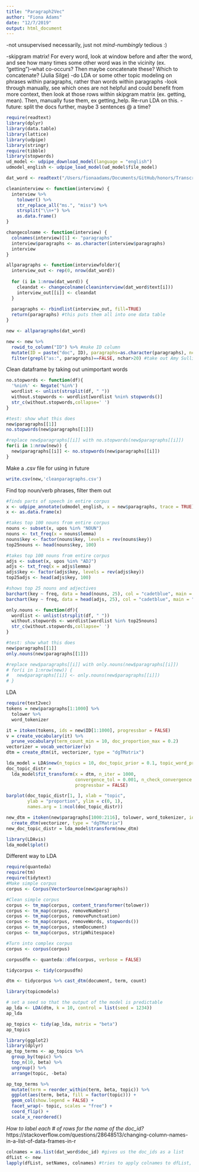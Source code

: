 ```yaml
---
title: "Paragraph2Vec"
author: "Fiona Adams"
date: "12/7/2019"
output: html_document
---
```

-not unsupervised necessarily, just not *mind-numbingly* tedious :)

-skipgram matrix! For every word, look at window before and after the word, and see how many times some other word was in the vicinity (ex. "getting")--what co-occurs? Then maybe concatenate these? Which to concatenate? (Julia Silge)
-do LDA or some other topic modeling on phrases within paragraphs, rather than words within paragraphs
-look through manually, see which ones are not helpful and could benefit from more context, then look at those rows within skipgram matrix (ex. getting, mean). Then, manually fuse them, ex getting_help. Re-run LDA on this.
-future: split the docs further, maybe 3 sentences @ a time?

```r
require(readtext)
library(dplyr)
library(data.table)
library(lattice)
library(udpipe)
library(stringr)
require(tibble)
library(stopwords)
ud_model <- udpipe_download_model(language = "english")
udmodel_english <- udpipe_load_model(ud_model$file_model)

dat_word <- readtext("/Users/fionaadams/Documents/GitHub/honors/TranscriptTest/*.docx")
```

```r
cleaninterview <- function(interview) {
  interview %>% 
    tolower() %>%
    str_replace_all("ms.", "miss") %>%
    strsplit("\\n+") %>%
    as.data.frame()
}

changecolname <- function(interview) {
  colnames(interview)[1] <- "paragraphs"
  interview$paragraphs <- as.character(interview$paragraphs)
  interview
}

allparagraphs <- function(interviewfolder){
  interview_out <- rep(0, nrow(dat_word))
  
  for (i in 1:nrow(dat_word)) {
    cleandat <- changecolname(cleaninterview(dat_word$text[i]))
    interview_out[[i]] <- cleandat
  }
  
  paragraphs <- rbindlist(interview_out, fill=TRUE)
  return(paragraphs) #this puts them all into one data table
}

new <- allparagraphs(dat_word)

new <- new %>% 
  rowid_to_column("ID") %>% #make ID column
  mutate(ID = paste("doc", ID), paragraphs=as.character(paragraphs), nchar = nchar(paragraphs)) %>%
  filter(grepl("as:", paragraphs)==FALSE, nchar>20) #take out Amy Sullivan's questions 
```

Clean dataframe by taking out unimportant words
```r
no.stopwords <- function(df){
  '%nin%' <- Negate('%in%')
  wordlist <- unlist(strsplit(df, " "))
  without.stopwords <- wordlist[wordlist %nin% stopwords()]
  str_c(without.stopwords,collapse=' ')  
}

#test: show what this does
new$paragraphs[[1]]
no.stopwords(new$paragraphs[[1]])

#replace new$paragraphs[[i]] with no.stopwords(new$paragraphs[[i]])
for(i in 1:nrow(new)) {
  new$paragraphs[[i]] <- no.stopwords(new$paragraphs[[i]])
}
```

Make a .csv file for using in future
```r
write.csv(new,'cleanparagraphs.csv')
```

Find top noun/verb phrases, filter them out
```r
#finds parts of speech in entire corpus
x <- udpipe_annotate(udmodel_english, x = new$paragraphs, trace = TRUE)
x <- as.data.frame(x)

#takes top 100 nouns from entire corpus
nouns <- subset(x, upos %in% "NOUN")
nouns <- txt_freq(x = nouns$lemma)
nouns$key <- factor(nouns$key, levels = rev(nouns$key))
top25nouns <- head(nouns$key, 100)

#takes top 100 nouns from entire corpus
adjs <- subset(x, upos %in% "ADJ")
adjs <- txt_freq(x = adjs$lemma)
adjs$key <- factor(adjs$key, levels = rev(adjs$key))
top25adjs <- head(adjs$key, 100)

#shows top 25 nouns and adjectives
barchart(key ~ freq, data = head(nouns, 25), col = "cadetblue", main = "Most occurring nouns", xlab = "Freq")
barchart(key ~ freq, data = head(adjs, 25), col = "cadetblue", main = "Most occurring adjectives", xlab = "Freq")
```

```r
only.nouns <- function(df){
  wordlist <- unlist(strsplit(df, " "))
  without.stopwords <- wordlist[wordlist %in% top25nouns]
  str_c(without.stopwords,collapse=' ')  
}

#test: show what this does
new$paragraphs[[1]] 
only.nouns(new$paragraphs[[1]])

#replace new$paragraphs[[i]] with only.nouns(new$paragraphs[[i]])
# for(i in 1:nrow(new)) {
#   new$paragraphs[[i]] <- only.nouns(new$paragraphs[[i]])
# }
```

LDA
```r
require(text2vec)
tokens = new$paragraphs[1:1000] %>% 
  tolower %>%
  word_tokenizer

it = itoken(tokens, ids = new$ID[1:1000], progressbar = FALSE)
v = create_vocabulary(it) %>% 
  prune_vocabulary(term_count_min = 10, doc_proportion_max = 0.2)
vectorizer = vocab_vectorizer(v)
dtm = create_dtm(it, vectorizer, type = "dgTMatrix")

lda_model = LDA$new(n_topics = 10, doc_topic_prior = 0.1, topic_word_prior = 0.01)
doc_topic_distr = 
  lda_model$fit_transform(x = dtm, n_iter = 1000, 
                          convergence_tol = 0.001, n_check_convergence = 25, 
                          progressbar = FALSE)
```

```r
barplot(doc_topic_distr[1, ], xlab = "topic", 
        ylab = "proportion", ylim = c(0, 1), 
        names.arg = 1:ncol(doc_topic_distr))
```

```r
new_dtm = itoken(new$paragraphs[1000:2116], tolower, word_tokenizer, ids = new$ID[1000:2116]) %>% 
  create_dtm(vectorizer, type = "dgTMatrix")
new_doc_topic_distr = lda_model$transform(new_dtm)
```

```r
library(LDAvis)
lda_model$plot()
```

Different way to LDA
```r
require(quanteda)
require(tm)
require(tidytext)
#Make simple corpus
corpus <- Corpus(VectorSource(new$paragraphs)) 

#Clean simple corpus
corpus <- tm_map(corpus, content_transformer(tolower))
corpus <- tm_map(corpus, removeNumbers)
corpus <- tm_map(corpus, removePunctuation)
corpus <- tm_map(corpus, removeWords, stopwords())
corpus <- tm_map(corpus, stemDocument)
corpus <- tm_map(corpus, stripWhitespace)

#Turn into complex corpus
corpus <- corpus(corpus)
```

```r
corpusdfm <- quanteda::dfm(corpus, verbose = FALSE)

tidycorpus <- tidy(corpusdfm)

dtm <- tidycorpus %>% cast_dtm(document, term, count)
```

```r
library(topicmodels)

# set a seed so that the output of the model is predictable
ap_lda <- LDA(dtm, k = 10, control = list(seed = 1234))
ap_lda

ap_topics <- tidy(ap_lda, matrix = "beta")
ap_topics
```

```r
library(ggplot2)
library(dplyr)
ap_top_terms <- ap_topics %>%
  group_by(topic) %>%
  top_n(10, beta) %>%
  ungroup() %>%
  arrange(topic, -beta)

ap_top_terms %>%
  mutate(term = reorder_within(term, beta, topic)) %>%
  ggplot(aes(term, beta, fill = factor(topic))) +
  geom_col(show.legend = FALSE) +
  facet_wrap(~ topic, scales = "free") +
  coord_flip() +
  scale_x_reordered()
```

*How to label each # of rows for the name of the doc_id?*
https://stackoverflow.com/questions/28648513/changing-column-names-in-a-list-of-data-frames-in-r
```r
colnames = as.list(dat_word$doc_id) #gives us the doc_ids as a list
dfList <- new
lapply(dfList, setNames, colnames) #tries to apply colnames to dfList, but not working
```



